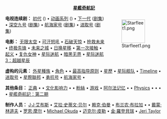 <center>'''[[星艦奇航記|星艦奇航記]]'''</center>
<div style="float:right;margin-left:0.9em">[[Image:Starfleet1.png|75px]]</div>

'''电视连续剧：'''
[[星際旅行：初代|初代]] ({{link-en|星際旅行：初代集數列表|List of Star Trek: The Original Series episodes|集數}})
• [[星艦奇航記動畫版|动画系列]] ({{link-en|星際旅行：動畫系列集數列表|List of Star Trek: The Animated Series episodes|集數}})
• [[銀河飛龍|下一代]] ([[星际旅行：下一代剧集列表|剧集]])
• [[銀河前哨|深空九号]] ([[星际旅行：深空九号剧情列表|剧集]])
• [[星艦奇航記：重返地球|航海家号]] ([[星际旅行：航海家号每集列表|剧集]])
• [[星艦前傳|进取号]] ([[星际旅行：进取号剧情列表|剧集]])

'''电影：'''
[[星际旅行：无限太空|无限太空]]
• [[星际旅行II：可汗怒吼|可汗怒吼]]
• [[星际旅行III：石破天惊|石破天惊]]
• [[星际旅行IV：抢救未来|抢救未来]]
• [[星际旅行V：终极先锋|终极先锋]]
• [[星际旅行VI：未来之城|未来之城]]
• [[星际旅行VII：日换星移|日换星移]]
• [[星艦迷航記VIII：戰鬥巡航|第一次接触]]
• [[星际旅行IX：起义|起义]]
• [[星际旅行X：复仇女神|复仇女神]]
• [[星际迷航_(电影)|星际迷航]]
• [[星际迷航：暗黑无界|暗黑无界]]
• [[星际迷航3：超越星辰|星际迷航3：超越星辰]]

'''虚构的元素：'''
[[星际旅行种族列表|外星種族]]
• [[星际旅行角色列表|角色]]
• {{link-en|深空九號 (太空站)|Deep Space Nine (space station)|深空九號}}
• [[最高指导原则|最高指导原则]]
• [[星歷|星歷]]
• [[星际舰队|星际舰队]]
• [[Timeline_of_Star_Trek|Timeline]]
• [[进取号星舰|进取号]]
• [[星際聯邦|星際聯邦]]
• [[联邦星舰勇抗号_(NX-74205)|勇抗号]]
• [[联邦星舰航海家号_(NCC-74656)|航海家号]]
• {{le|星际旅行武器列表|List of weapons in Star Trek|武器}}

'''其他条目：'''
[[星际旅行正典|正典]]
• {{link-en|星際旅行 (漫畫)|Star Trek (comics)|漫畫}}
• [[星艦奇航記與社會|文化影响力]]
• {{link-en|星際旅行粉絲製作|Star Trek fan productions|粉絲製作}}
• [[:Category:Star_Trek_fandom|粉絲]]
• [[星际旅行游戏|游戏]]
• [[阿尔法记忆|阿尔法记忆]]
• {{link-en|星際旅行小說列表|List of Star Trek novels|小說}}
• [[Physics_and_Star_Trek|Physics]]
• {{link-en|星際旅行相關書籍列表|List of Star Trek reference books|相關書籍}}
• {{link-en|星際旅行性慾|Sexuality in Star Trek|性慾}}
• {{link-en|星際旅行體驗|Star Trek: The Experience|体验}}
• [[星艦奇航記：第二期|星艦奇航記：第二期]]

'''制作人员：'''
[[J·J·艾布斯|J·J·艾布斯]]
• [[艾拉·史蒂文·贝尔|艾拉·史蒂文·贝尔]]
• [[赖克·伯曼|赖克·伯曼]]
• [[布兰农·布拉加|布兰农·布拉加]]
• {{le|曼尼·柯多|Manny Coto}}
• [[戴蒙·林道夫|戴蒙·林道夫]]
• [[罗恩·摩尔|罗恩·摩尔]]
• [[Michael_Okuda|Michael Okuda]]
• [[迈克尔·皮勒|迈克尔·皮勒]]
• [[金·羅登貝瑞|金·羅登貝瑞]]
• [[Jeri_Taylor|Jeri Taylor]]
<noinclude>[[Category:Star_Trek_portal|{{SUBPAGENAME}}]]</noinclude>
